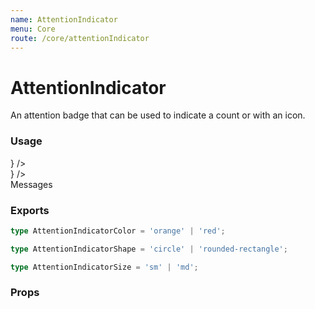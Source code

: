 ```yaml
---
name: AttentionIndicator
menu: Core
route: /core/attentionIndicator
---
```



# AttentionIndicator

An attention badge that can be used to indicate a count or with an icon.

### Usage

<Playground>
  <InterfaceHeader title="Circle" byline="Generic attention signal" section />
  <div className="px-1 py-4 mb-6">
    <div className="flex flex-row items-start gap-10 mb-5">
      <div className="relative w-4 h-6">
        <AttentionIndicator color="red" />
      </div>
      <div className="relative w-4 h-6">
        <AttentionIndicator color="orange" />
      </div>
    </div>
    <div className="flex flex-row items-start gap-10 ml-1">
      <div className="relative w-4 h-6">
        <AttentionIndicator color="red" size="md" />
      </div>
      <div className="relative w-4 h-6">
        <AttentionIndicator color="orange" size="md" />
      </div>
    </div>
  </div>

  <InterfaceHeader title="Rounded Rectangle" byline="Numeric attention signal" section />
  <div className="px-1 py-4 mb-6">
    <div className="flex flex-row items-start gap-10 mb-5">
      <div className="relative w-4 h-6">
        <AttentionIndicator color="red" shape="rounded-rectangle" />
      </div>
      <div className="relative w-4 h-6">
        <AttentionIndicator color="red" shape="rounded-rectangle" count={1} />
      </div>
      <div className="relative w-4 h-6">
        <AttentionIndicator color="red" shape="rounded-rectangle" count={10} />
      </div>
      <div className="relative w-4 h-6">
        <AttentionIndicator color="red" shape="rounded-rectangle" count={100} />
      </div>
      <div className="relative w-4 h-6">
        <AttentionIndicator color="red" shape="rounded-rectangle" icon={<CloseIcon className="w-auto" />} />
      </div>
    </div>
    <div className="flex flex-row items-start gap-10 ml-1">
      <div className="relative w-4 h-6">
        <AttentionIndicator color="orange" shape="rounded-rectangle" size="md" />
      </div>
      <div className="relative w-4 h-6">
        <AttentionIndicator color="orange" shape="rounded-rectangle" size="md" count={1} />
      </div>
      <div className="relative w-4 h-6">
        <AttentionIndicator color="orange" shape="rounded-rectangle" size="md" count={10} />
      </div>
      <div className="relative w-4 h-6">
        <AttentionIndicator color="orange" shape="rounded-rectangle" size="md" count={100} />
      </div>
      <div className="relative w-4 h-6">
        <AttentionIndicator color="orange" shape="rounded-rectangle" size="md" icon={<CloseIcon className="w-auto" />} />
      </div>
    </div>
  </div>

  <InterfaceHeader title="Navigation annotation" section />
  <div className="relative flex flex-col items-center h-16 w-16 mt-4">
    <BookmarkOutlineIcon className="w-8" />
    <div className="text-2xs w-12">Messages</div>
    <AttentionIndicator color="orange" size="md" count={10} />
  </div>
</Playground>

### Exports

```ts
type AttentionIndicatorColor = 'orange' | 'red';

type AttentionIndicatorShape = 'circle' | 'rounded-rectangle';

type AttentionIndicatorSize = 'sm' | 'md';
```

### Props

<Props of={AttentionIndicator} />
